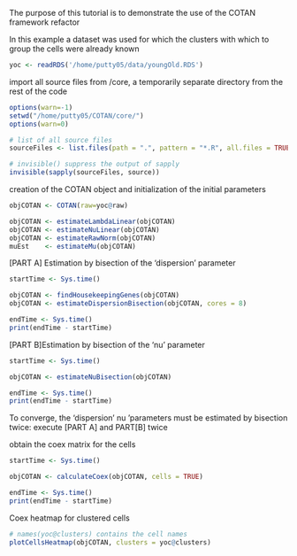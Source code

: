 The purpose of this tutorial is to demonstrate the use 
of the COTAN framework refactor

In this example a dataset was used for which the clusters with which to group 
the cells were already known
```r
yoc <- readRDS('/home/putty05/data/youngOld.RDS')
```

import all source files from /core, a temporarily separate directory 
from the rest of the code
```r
options(warn=-1)
setwd("/home/putty05/COTAN/core/")
options(warn=0)

# list of all source files
sourceFiles <- list.files(path = ".", pattern = "*.R", all.files = TRUE)

# invisible() suppress the output of sapply
invisible(sapply(sourceFiles, source)) 
```

creation of the COTAN object and initialization of the initial parameters
```r
objCOTAN <- COTAN(raw=yoc@raw)

objCOTAN <- estimateLambdaLinear(objCOTAN)
objCOTAN <- estimateNuLinear(objCOTAN) 
objCOTAN <- estimateRawNorm(objCOTAN)
muEst    <- estimateMu(objCOTAN)
```

[PART A] Estimation by bisection of the 'dispersion' parameter
```r
startTime <- Sys.time()

objCOTAN <- findHousekeepingGenes(objCOTAN)
objCOTAN <- estimateDispersionBisection(objCOTAN, cores = 8)

endTime <- Sys.time()
print(endTime - startTime)
```

[PART B]Estimation by bisection of the 'nu' parameter
```r
startTime <- Sys.time()

objCOTAN <- estimateNuBisection(objCOTAN)

endTime <- Sys.time()
print(endTime - startTime)
```
To converge, the 'dispersion' nu 'parameters must be estimated by bisection 
twice: execute [PART A] and PART[B] twice

obtain the coex matrix for the cells
```r
startTime <- Sys.time()

objCOTAN <- calculateCoex(objCOTAN, cells = TRUE)

endTime <- Sys.time()
print(endTime - startTime)
```

Coex heatmap for clustered cells

```r
# names(yoc@clusters) contains the cell names
plotCellsHeatmap(objCOTAN, clusters = yoc@clusters)
```

